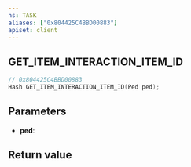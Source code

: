 ```yaml
---
ns: TASK
aliases: ["0x804425C4BBD00883"]
apiset: client
---
```

## GET_ITEM_INTERACTION_ITEM_ID

```c
// 0x804425C4BBD00883
Hash GET_ITEM_INTERACTION_ITEM_ID(Ped ped);
```


## Parameters
* **ped**:

## Return value